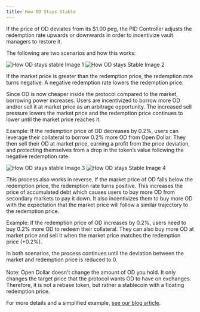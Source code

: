 ```yaml
---
title: How OD Stays Stable
---
```


If the price of OD deviates from its \$1.00 peg, the PID Controller adjusts the redemption rate upwards or downwards in order to incentivize vault managers to restore it.

The following are two scenarios and how this works:

<img src="./img/How OD stays stable Image 1.png" alt="How OD stays stable Image 1" />
<img src="./img/How OD stays Stable Image 2.png" alt="How OD stays Stable Image 2" />

If the market price is greater than the redemption price, the redemption rate turns negative. A negative redemption rate lowers the redemption price.

Since OD is now cheaper inside the protocol compared to the market, borrowing power increases. Users are incentivized to borrow more OD and/or sell it at market price as an arbitrage opportunity. The increased sell pressure lowers the market price and the redemption price continues to lower until the market price reaches it.

Example: If the redemption price of OD decreases by 0.2%, users can leverage their collateral to borrow 0.2% more OD from Open Dollar. They then sell their OD at market price, earning a profit from the price deviation, and protecting themselves from a drop in the token’s value following the negative redemption rate.

<img src="./img/How OD stays Stable Image 3.png" alt="How OD stays stable Image 3" />

<img src="./img/How OD stays Stable Image 4.png" alt="How OD stays Stable Image 4" />

This process also works in reverse. If the market price of OD falls below the redemption price, the redemption rate turns positive. This increases the price of accumulated debt which causes users to buy more OD from secondary markets to pay it down. It also incentivizes them to buy more OD with the expectation that the market price will follow a similar trajectory to the redemption price.

Example: If the redemption price of OD increases by 0.2%, users need to buy 0.2% more OD to redeem their collateral. They can also buy more OD at market price and sell it when the market price matches the redemption price (+0.2%).

In both scenarios, the process continues until the deviation between the market and redemption price is reduced to 0.\
\
Note: Open Dollar doesn't change the amount of OD you hold. It only changes the target price that the protocol wants
OD to have on exchanges. Therefore, it is not a rebase token, but rather a stablecoin with a floating redemption price.

For more details and a simplified example, [see our blog article](https://www.opendollar.com/blog/control-pegged-stablecoin-mechanics-how-od-stays-stable).
